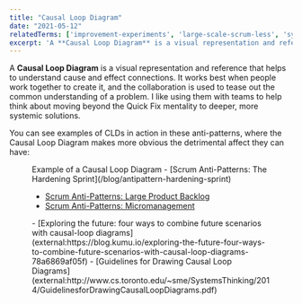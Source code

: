 ```yaml
---
title: "Causal Loop Diagram"
date: "2021-05-12"
relatedTerms: ['improvement-experiments', 'large-scale-scrum-less', 'systems-thinking']
excerpt: 'A **Causal Loop Diagram** is a visual representation and reference that helps to'
---
```




A **Causal Loop Diagram** is a visual representation and reference that helps to understand cause and effect connections. It works best when people work together to create it, and the collaboration is used to tease out the common understanding of a problem. I like using them with teams to help think about moving beyond the Quick Fix mentality to deeper, more systemic solutions.

You can see examples of CLDs in action in these anti-patterns, where the Causal Loop Diagram makes more obvious the detrimental affect they can have:

<Figure
  src={CausalLoopDiagram}
  alt="Example of a Causal Loop Diagram"
  caption="Example of a Causal Loop Diagram"
/>
 Example of a Causal Loop Diagram 
<LinkList heading = "Agile Pain Relief Blog Entries">
- [Scrum Anti-Patterns: The Hardening Sprint](/blog/antipattern-hardening-sprint)

- [Scrum Anti-Patterns: Large Product Backlog](external:https://resources.scrumalliance.org/Article/scrum-anti-patterns-large-product-backlog)
- [Scrum Anti-Patterns: Micromanagement](/blog/scrum-anti-patterns-micromanagement)
</LinkList>

<HighlightBox heading="Resource Links" variant="resourceLinks">
- [Exploring the future: four ways to combine future scenarios with causal-loop diagrams](external:https://blog.kumu.io/exploring-the-future-four-ways-to-combine-future-scenarios-with-causal-loop-diagrams-78a6869af05f)
- [Guidelines for Drawing Causal Loop Diagrams](external:http://www.cs.toronto.edu/~sme/SystemsThinking/2014/GuidelinesforDrawingCausalLoopDiagrams.pdf)
</HighlightBox>
